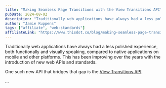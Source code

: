 ```yaml
---
title: "Making Seamless Page Transitions with the View Transitions API"
pubDate: 2024-08-02
description: "Traditionally web applications have always had a less polished experience, both functionally and visually speaking, compared to native applications on mobile and other platforms. This has been improving over the years with the introduction of new web APIs and standards. One such new API that bridges that gap is the View Transitions API."
author: "Jamie Kuppens"
tags: ["affiliate", "web-standards"]
affiliateLink: "https://www.thisdot.co/blog/making-seamless-page-transitions-with-the-view-transitions-api"
---
```


Traditionally web applications have always had a less polished experience, both
functionally and visually speaking, compared to native applications on mobile
and other platforms. This has been improving over the years with the
introduction of new web APIs and standards.

One such new API that bridges that gap is the [View Transitions
API](https://developer.mozilla.org/en-US/docs/Web/API/View_Transitions_API).

...
